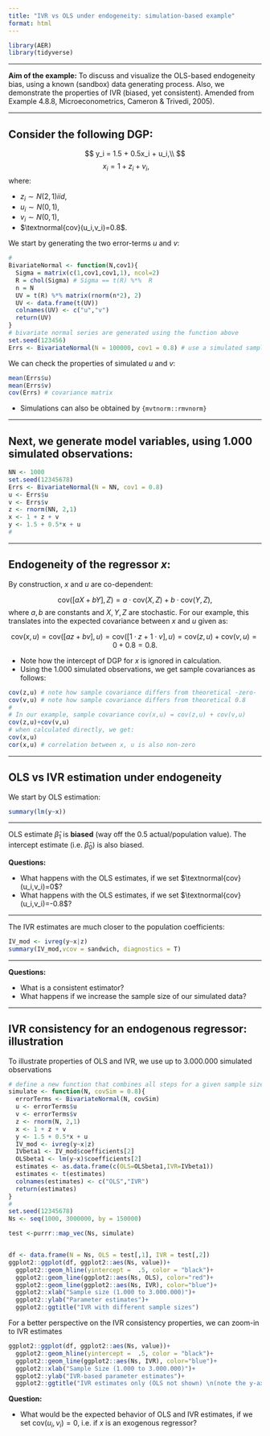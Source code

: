 ---
title: "IVR vs OLS under endogeneity: simulation-based example"
format: html
---

```{r, packages, message=FALSE,include=FALSE,echo=FALSE}
library(AER)
library(tidyverse)
```

----


**Aim of the example:** To discuss and visualize the OLS-based endogeneity bias, using a known (sandbox) data generating process. Also, we demonstrate the properties of IVR (biased, yet consistent).  Amended from Example 4.8.8, Microeconometrics, Cameron & Trivedi, 2005).

---

## Consider the following DGP: 

$$
y_i = 1.5 + 0.5x_i + u_i,\\
$$
$$
x_i = 1 + z_i + v_i, \qquad ~
$$
where:   

* $z_i \sim N(2,1)$*iid*,  
* $u_i \sim N(0,1)$,   
* $v_i \sim N(0,1)$,   
* $\textnormal{cov}(u_i,v_i)=0.8$.  




We start by generating the two error-terms $u$ and $v$:


```{r}
#
BivariateNormal <- function(N,cov1){
  Sigma = matrix(c(1,cov1,cov1,1), ncol=2)
  R = chol(Sigma) # Sigma == t(R) %*%  R
  n = N
  UV = t(R) %*% matrix(rnorm(n*2), 2)
  UV <- data.frame(t(UV))
  colnames(UV) <- c("u","v")
  return(UV)
}
# bivariate normal series are generated using the function above
set.seed(123456)
Errs <- BivariateNormal(N = 100000, cov1 = 0.8) # use a simulated sample of 100.000
```

We can check the properties of simulated $u$ and $v$:  

```{r}
mean(Errs$u)
mean(Errs$v)
cov(Errs) # covariance matrix

```

* Simulations can also be obtained by `{mvtnorm::rmvnorm}`

---

## Next, we generate model variables, using 1.000 simulated observations:

```{r}
NN <- 1000 
set.seed(12345678)
Errs <- BivariateNormal(N = NN, cov1 = 0.8)
u <- Errs$u
v <- Errs$v
z <- rnorm(NN, 2,1)
x <- 1 + z + v
y <- 1.5 + 0.5*x + u
#
```

---- 

## Endogeneity of the regressor *x*:


By construction, $x$ and $u$ are co-dependent: 

$$
\text{cov} \left( [aX+bY],Z \right) = a \cdot \text{cov}(X,Z) + b \cdot \text{cov}(Y,Z),
$$
where $a,b$ are constants and $X,Y,Z$ are stochastic. For our example, this translates into the expected covariance between $x$ and $u$ given as:

$$
\text{cov}(x,u) = \text{cov} \left( [az+bv] ,u \right) = 
\text{cov} \left( [1 \cdot z + 1 \cdot v],u \right) = \text{cov}(z,u) + \text{cov}(v,u) = 0 + 0.8 = 0.8.
$$

* Note how the intercept of DGP for $x$ is ignored in calculation.  
* Using the 1.000 simulated observations, we get sample covariances as follows:  
 

```{r}
cov(z,u) # note how sample covariance differs from theoretical -zero-  
cov(v,u) # note how sample covariance differs from theoretical 0.8 
# 
# In our example, sample covariance cov(x,u) = cov(z,u) + cov(v,u)
cov(z,u)+cov(v,u)
# when calculated directly, we get: 
cov(x,u) 
cor(x,u) # correlation between x, u is also non-zero
```

---

## OLS vs IVR estimation under endogeneity

We start by OLS estimation:

```{r}
summary(lm(y~x))
```

--- 

OLS estimate $\hat{\beta}_1$ is **biased** (way off the $0.5$ actual/population value). The intercept estimate (i.e. $\hat{\beta}_0$) is also biased.

**Questions:** 

* What happens with the OLS estimates, if we set $\textnormal{cov}(u_i,v_i)=0$?  
* What happens with the OLS estimates, if we set $\textnormal{cov}(u_i,v_i)=-0.8$?  

--- 

The IVR estimates are much closer to the population coefficients:


```{r}
IV_mod <- ivreg(y~x|z)
summary(IV_mod,vcov = sandwich, diagnostics = T)
```

--- 

**Questions:** 

* What is a consistent estimator?
* What happens if we increase the sample size of our simulated data?  

---- 

## IVR consistency for an endogenous regressor: illustration

To illustrate properties of OLS and IVR, we use up to 3.000.000 simulated observations

```{r}
# define a new function that combines all steps for a given sample size and cov(u,v)
simulate <- function(N, covSim = 0.8){
  errorTerms <- BivariateNormal(N, covSim) 
  u <- errorTerms$u
  v <- errorTerms$v
  z <- rnorm(N, 2,1)
  x <- 1 + z + v
  y <- 1.5 + 0.5*x + u
  IV_mod <- ivreg(y~x|z)
  IVbeta1 <- IV_mod$coefficients[2]
  OLSbeta1 <- lm(y~x)$coefficients[2]
  estimates <- as.data.frame(c(OLS=OLSbeta1,IVR=IVbeta1))
  estimates <- t(estimates)
  colnames(estimates) <- c("OLS","IVR")
  return(estimates)
}
#
set.seed(12345678)
Ns <- seq(1000, 3000000, by = 150000)

test <-purrr::map_vec(Ns, simulate)


df <- data.frame(N = Ns, OLS = test[,1], IVR = test[,2])
ggplot2::ggplot(df, ggplot2::aes(Ns, value))+
  ggplot2::geom_hline(yintercept =  .5, color = "black")+
  ggplot2::geom_line(ggplot2::aes(Ns, OLS), color="red")+
  ggplot2::geom_line(ggplot2::aes(Ns, IVR), color="blue")+
  ggplot2::xlab("Sample size (1.000 to 3.000.000)")+
  ggplot2::ylab("Parameter estimates")+
  ggplot2::ggtitle("IVR with different sample sizes")
```

For a better perspective on the IVR consistency properties, we can zoom-in to IVR estimates  

```{r,echo=FALSE}
ggplot2::ggplot(df, ggplot2::aes(Ns, value))+
  ggplot2::geom_hline(yintercept =  .5, color = "black")+
  ggplot2::geom_line(ggplot2::aes(Ns, IVR), color="blue")+
  ggplot2::xlab("Sample Size (1.000 to 3.000.000)")+
  ggplot2::ylab("IVR-based parameter estimates")+
  ggplot2::ggtitle("IVR estimates only (OLS not shown) \n(note the y-axis scale difference from previous plot)")
```

**Question:** 

* What would be the expected behavior of OLS and IVR estimates, if we set cov$(u_i,v_i)=0$, i.e. if $x$ is an exogenous regressor?   

